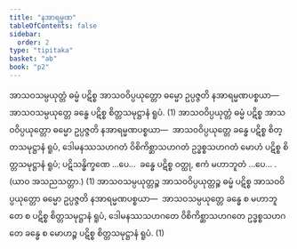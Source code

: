 ```yaml
---
title: "နအာရမ္မဏ"
tableOfContents: false
sidebar:
  order: 2
type: "tipitaka"
basket: "ab"
book: "p2"
---
```



<DynamicBreadcrumb />

<Division number="57" book="p2" e="ch" v="38" p="61">

<Paragraph number="1122" book="p2">
အာသဝသမ္ပယုတ္တံ ဓမ္မံ ပဋိစ္စ အာသဝဝိပ္ပယုတ္တော ဓမ္မော ဥပ္ပဇ္ဇတိ နအာရမ္မဏပစ္စယာ—  အာသဝသမ္ပယုတ္တေ ခန္ဓေ ပဋိစ္စ စိတ္တသမုဋ္ဌာနံ ရူပံ. (1)
</Paragraph>

<Paragraph number="1123" book="p2">
အာသဝဝိပ္ပယုတ္တံ ဓမ္မံ ပဋိစ္စ အာသဝဝိပ္ပယုတ္တော ဓမ္မော ဥပ္ပဇ္ဇတိ နအာရမ္မဏပစ္စယာ—  အာသဝဝိပ္ပယုတ္တေ ခန္ဓေ ပဋိစ္စ စိတ္တသမုဋ္ဌာနံ ရူပံ, ဒေါမနဿသဟဂတံ ဝိစိကိစ္ဆာသဟဂတံ ဥဒ္ဓစ္စသဟဂတံ မောဟံ ပဋိစ္စ စိတ္တသမုဋ္ဌာနံ ရူပံ; ပဋိသန္ဓိက္ခဏေ …ပေ…  ခန္ဓေ ပဋိစ္စ ဝတ္ထု, ဧကံ မဟာဘူတံ …ပေ… . (ယာဝ အသညသတ္တာ.) (1)
</Paragraph>

<Paragraph number="1124" book="p2">
အာသဝသမ္ပယုတ္တဉ္စ အာသဝဝိပ္ပယုတ္တဉ္စ ဓမ္မံ ပဋိစ္စ အာသဝဝိပ္ပယုတ္တော ဓမ္မော ဥပ္ပဇ္ဇတိ နအာရမ္မဏပစ္စယာ—  အာသဝသမ္ပယုတ္တေ ခန္ဓေ စ မဟာဘူတေ စ ပဋိစ္စ စိတ္တသမုဋ္ဌာနံ ရူပံ, ဒေါမနဿသဟဂတေ ဝိစိကိစ္ဆာသဟဂတေ ဥဒ္ဓစ္စသဟဂတေ ခန္ဓေ စ မောဟဉ္စ ပဋိစ္စ စိတ္တသမုဋ္ဌာနံ ရူပံ. (1)
</Paragraph>
</Division>